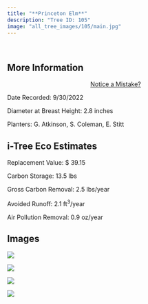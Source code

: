 ```yaml
---
title: "**Princeton Elm**"
description: "Tree ID: 105"
image: "all_tree_images/105/main.jpg"
---
```


<br>

## **More Information**
::: column-margin
<center><a class="button" href="https://forms.gle/W6f5nwYxrM33hF4f7">Notice a Mistake?</a></center>
:::


Date Recorded:  9/30/2022

Diameter at Breast Height:  2.8  inches

Planters:  G. Atkinson, S. Coleman, E. Stitt

## **i-Tree Eco Estimates**


 Replacement Value: $ 39.15

 Carbon Storage:  13.5  lbs

 Gross Carbon Removal:  2.5  lbs/year

 Avoided Runoff:  2.1  ft<sup>3</sup>/year

 Air Pollution Removal:  0.9  oz/year

## **Images**


 ![](all_tree_images/105/IMG_6671.jpg)

 ![](all_tree_images/105/IMG_6673.jpg)

 ![](all_tree_images/105/IMG_6674.jpg)

 ![](all_tree_images/105/main.jpg)
